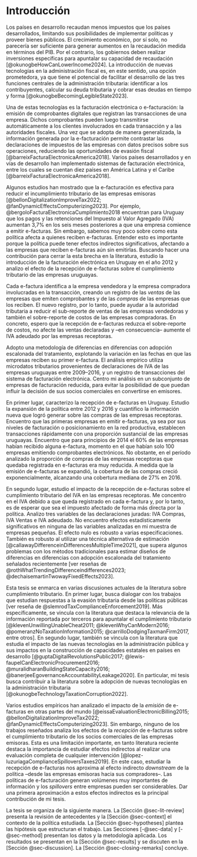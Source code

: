 \pagenumbering{arabic}
\setcounter{page}{1}

# Introducción {#sec-intro}

Los países en desarrollo recaudan menos impuestos que los países desarrollados, limitando sus posibilidades de implementar políticas y proveer bienes públicos. El crecimiento económico, por sí solo, no parecería ser suficiente para generar aumentos en la recaudación medida en términos del PIB. Por el contrario, los gobiernos deben realizar inversiones específicas para apuntalar su capacidad de recaudación [@okunogbeHowCanLowerIncome2024]. La introducción de nuevas tecnologías en la administración fiscal es, en este sentido, una opción prometedora, ya que tiene el potencial de facilitar el desarrollo de las tres funciones centrales de la administración tributaria: identificar a los contribuyentes, calcular su deuda tributaria y cobrar esas deudas en tiempo y forma [@okunogbeBecomingLegibleState2023].

Una de estas tecnologías es la facturación electrónica o e-facturación: la emisión de comprobantes digitales que registran las transacciones de una empresa. Dichos comprobantes pueden luego transmitirse automáticamente a los clientes involucrados en cada transacción y a las autoridades fiscales. Una vez que se adopta de manera generalizada, la información generada por la e-facturación permite contrastar las declaraciones de impuestos de las empresas con datos precisos sobre sus operaciones, reduciendo las oportunidades de evasión fiscal [@barreixFacturaElectronicaAmerica2018]. Varios países desarrollados y en vías de desarrollo han implementado sistemas de facturación electrónica, entre los cuales se cuentan diez países en América Latina y el Caribe [@barreixFacturaElectronicaAmerica2018]. 

Algunos estudios han mostrado que la e-facturación es efectiva para reducir el incumplimiento tributario de las empresas emisoras [@bellonDigitalizationImproveTax2022; @fanDynamicEffectsComputerizing2023]. Por ejemplo, @bergoloFacturaElectronicaCumplimiento2018 encuentran para Uruguay que los pagos y las retenciones del Impuesto al Valor Agregado (IVA) aumentan 3,7% en los seis meses posteriores a que una empresa comience a emitir e-facturas. Sin embargo, sabemos muy poco sobre como esta política afecta a quienes reciben e-facturas. Entender esto es importante porque la política puede tener efectos indirectos significativos, afectando a las empresas que reciben e-facturas aún sin emitirlas. Buscando hacer una contribución para cerrar la esta brecha en la literatura, estudio la introducción de la facturación electrónica en Uruguay en el año 2012 y analizo el efecto de la recepción de e-facturas sobre el cumplimiento tributario de las empresas uruguayas.

Cada e-factura identifica a la empresa vendedora y la empresa compradora involucradas en la transacción, creando un registro de las *ventas* de las empresas que emiten comprobantes y de las *compras* de las empresas que los reciben. El nuevo registro, por lo tanto, puede ayudar a la autoridad tributaria a reducir el sub-reporte de ventas de las empresas vendedoras y también el sobre-reporte de costos de las empresas compradoras. En concreto, espero que la recepción de e-facturas reduzca el sobre-reporte de costos, no afecte las ventas declaradas y –en consecuencia– aumente el IVA adeudado por las empresas receptoras.

Adopto una metodología de diferencias en diferencias con adopción escalonada del tratamiento, explotando la variación en las fechas en que las empresas reciben su primer e-factura. El análisis empírico utiliza microdatos tributarios provenientes de declaraciones de IVA de las empresas uruguayas entre 2009–2016, y un registro de transacciones del sistema de facturación electrónica. Centro mi análisis en un subconjunto de empresas de facturación reducida, para evitar la posibilidad de que puedan influir la decisión de sus socios comerciales en convertirse en emisores.

En primer lugar, caracterizo la recepción de e-facturas en Uruguay. Estudio la expansión de la política entre 2012 y 2016 y cuantifico la información nueva que logró generar sobre las compras de las empresas receptoras. Encuentro que las primeras empresas en emitir e-facturas, ya sea por sus niveles de facturación o posicionamiento en la red productiva, establecen transacciones rápidamente con una proporción sustancial de las empresas uruguayas. Encuentro que para principios de 2014 el 60% de las empresas habían recibido alguna e-factura, momento en el que habían solo 100 empresas emitiendo comprobantes electrónicos. No obstante, en el período analizado la proporción de compras de las empresas receptoras que quedaba registrada en e-facturas era muy reducida. A medida que la emisión de e-facturas se expandió, la cobertura de las compras creció exponencialmente, alcanzando una cobertura mediana de 27% en 2016.

En segundo lugar, estudio el impacto de la recepción de e-facturas sobre el cumplimiento tributario del IVA en las empresas receptoras. Me concentro en el IVA debido a que queda registrado en cada e-factura y, por lo tanto, es de esperar que sea el impuesto afectado de forma más directa por la política. Analizo tres variables de las declaraciones juradas: IVA Compras, IVA Ventas e IVA adeudado. No encuentro efectos estadísticamente significativos en ninguna de las variables analizadas en mi muestra de empresas pequeñas. El efecto nulo es robusto a varias especificaciones. También es robusto al utilizar una técnica alternativa de estimación [@callawayDifferenceinDifferencesMultipleTime2021], que supera algunos problemas con los métodos tradicionales para estimar diseños de diferencias en diferencias con adopción escalonada del tratamiento señalados recientemente [ver reseñas de @rothWhatTrendingDifferenceindifferences2023; @dechaisemartinTwowayFixedEffects2023].

Esta tesis se enmarca en varias discusiones actuales de la literatura sobre cumplimiento tributario. En primer lugar, busca dialogar con los trabajos que estudian respuestas a la evasión tributaria desde las políticas públicas [ver reseña de @slemrodTaxComplianceEnforcement2019]. Más específicamente, se vincula con la literatura que destaca la relevancia de la información reportada por terceros para apuntalar el cumplimiento tributario [@klevenUnwillingUnableCheat2011; @klevenWhyCanModern2016; @pomeranzNoTaxationInformation2015; @carrilloDodgingTaxmanFirm2017, entre otros]. En segundo lugar, también se vincula con la literatura que estudia el impacto de las nuevas tecnologías en la administración pública y sus impactos en la construcción de capacidades estatales en países en desarrollo [@guptaDigitalRevolutionsPublic2017; @lewis-faupelCanElectronicProcurement2016; @muralidharanBuildingStateCapacity2016; @banerjeeEgovernanceAccountabilityLeakage2020]. En particular, mi tesis busca contribuir a la literatura sobre la adopción de nuevas tecnologías en la administración tributaria [@okunogbeTechnologyTaxationCorruption2022].

Varios estudios empíricos han analizado el impacto de la *emisión* de e-facturas en otras partes del mundo [@eissaEvaluationElectronicBilling2015; @bellonDigitalizationImproveTax2022; @fanDynamicEffectsComputerizing2023]. Sin embargo, ninguno de los trabajos reseñados analiza los efectos de la *recepción* de e-facturas sobre el cumplimiento tributario de los socios comerciales de las empresas emisoras. Esta es una limitación importante, en tanto literatura reciente destaca la importancia de estudiar efectos indirectos al realizar una evaluación completa de cualquier intervención [@lopez-luzuriagaComplianceSpilloversTaxes2019]. En este caso, estudiar la recepción de e-facturas nos aproxima al efecto indirecto *downstream* de la política –desde las empresas emisoras hacia sus compradores–. Las políticas de e-facturación generan volúmenes muy importantes de información y los *spillovers* entre empresas pueden ser considerables. Dar una primera aproximación a estos efectos indirectos es la principal contribución de mi tesis.

La tesis se organiza de la siguiente manera. La [Sección @sec-lit-review] presenta la revisión de antecedentes y la [Sección @sec-context] el contexto de la política estudiada. La [Sección @sec-hypotheses] plantea las hipótesis que estructuran el trabajo. Las Secciones [-@sec-data] y [-@sec-method] presentan los datos y la metodología aplicada. Los resultados se presentan en la [Sección @sec-results] y se discuten en la [Sección @sec-discussion]. La [Sección @sec-closing-remarks] concluye.
